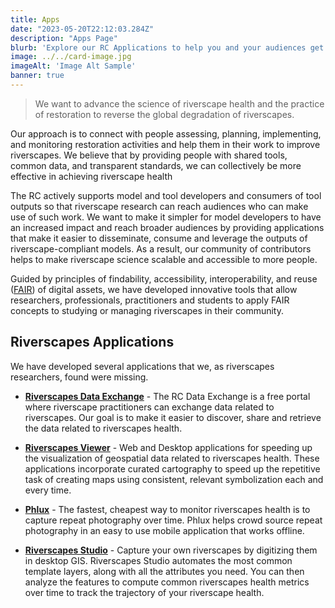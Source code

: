 ```yaml
---
title: Apps
date: "2023-05-20T22:12:03.284Z"
description: "Apps Page"
blurb: 'Explore our RC Applications to help you and your audiences get engaged and learn more about your riverscapes.'
image: ../../card-image.jpg
imageAlt: 'Image Alt Sample'
banner: true
---
```


> We want to advance the science of riverscape health and the practice of restoration to reverse the global degradation of riverscapes.
 
Our approach is to connect with people assessing, planning, implementing, and monitoring restoration activities and help them in their work to improve riverscapes. We believe that by providing people with shared tools, common data, and transparent standards, we can collectively be more effective in achieving riverscape health 
 
The RC actively supports model and tool developers and consumers of tool outputs so that riverscape research can reach audiences who can make use of such work. We want to make it simpler for model developers to have an increased impact and reach broader audiences by providing applications that make it easier to disseminate, consume and leverage the outputs of riverscape-compliant models. As a result, our community of contributors helps to make riverscape science scalable and accessible to more people. 
 
Guided by principles of findability, accessibility, interoperability, and reuse ([FAIR](https://www.go-fair.org/fair-principles/)) of digital assets, we have developed innovative tools that allow researchers, professionals, practitioners and students to apply FAIR concepts to studying or managing riverscapes in their community.

## Riverscapes Applications
We have developed several applications that we, as riverscapes researchers, found were missing. 

- [**Riverscapes Data Exchange**](https://data.riverscapes.net) - The RC Data Exchange is a free portal where riverscape practitioners can exchange data related to riverscapes. Our goal is to make it easier to discover, share and retrieve the data related to riverscapes health.

- [**Riverscapes Viewer**](https://viewer.riverscapes.net) - Web and Desktop applications for speeding up the visualization of geospatial data related to riverscapes health. These applications incorporate curated cartography to speed up the repetitive task of creating maps using consistent, relevant symbolization each and every time.

- [**Phlux**](https://phlux.riverscapes.net) - The fastest, cheapest way to monitor riverscapes health is to capture repeat photography over time. Phlux helps crowd source repeat photography in an easy to use mobile application that works offline.

- [**Riverscapes Studio**](https://studio.riverscapes.net) - Capture your own riverscapes by digitizing them in desktop GIS. Riverscapes Studio automates the most common template layers, along with all the attributes you need. You can then analyze the features to compute common riverscapes health metrics over time to track the trajectory of your riverscape health.

 
